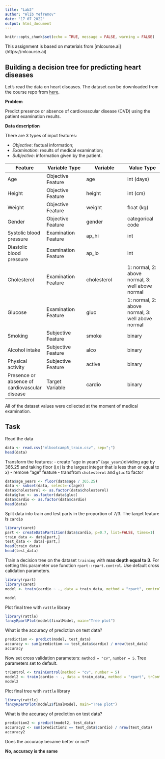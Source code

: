 ```yaml
---
title: "Lab2"
author: "Hlib Yefremov"
date: "17 07 2022"
output: html_document
---
```


```r
knitr::opts_chunk$set(echo = TRUE, message = FALSE, warning = FALSE)
```

This assignment is based on materials from [mlcourse.ai] (https://mlcourse.ai)

## Building a decision tree for predicting heart diseases

Let's read the data on heart diseases. The dataset can be downloaded from the course repo from [here](https://www.dropbox.com/s/kr1d9vsnax5wxfo/mlbootcamp5_train.csv?dl=0).

**Problem**

Predict presence or absence of cardiovascular disease (CVD) using the patient examination results.

**Data description**

There are 3 types of input features:

- *Objective*: factual information;
- *Examination*: results of medical examination;
- *Subjective*: information given by the patient.

| Feature | Variable Type | Variable      | Value Type |
|---------|--------------|---------------|------------|
| Age | Objective Feature | age | int (days) |
| Height | Objective Feature | height | int (cm) |
| Weight | Objective Feature | weight | float (kg) |
| Gender | Objective Feature | gender | categorical code |
| Systolic blood pressure | Examination Feature | ap_hi | int |
| Diastolic blood pressure | Examination Feature | ap_lo | int |
| Cholesterol | Examination Feature | cholesterol | 1: normal, 2: above normal, 3: well above normal |
| Glucose | Examination Feature | gluc | 1: normal, 2: above normal, 3: well above normal |
| Smoking | Subjective Feature | smoke | binary |
| Alcohol intake | Subjective Feature | alco | binary |
| Physical activity | Subjective Feature | active | binary |
| Presence or absence of cardiovascular disease | Target Variable | cardio | binary |

All of the dataset values were collected at the moment of medical examination.

## Task

Read the data
```r
data <- read.csv("mlbootcamp5_train.csv", sep=";")
head(data)
```

Transform the features: 
- create "age in years" (`age_years`)dividing age by 365.25 and taking floor ($\lfloor{x}\rfloor$ is the largest integer that is less than or equal to $x$)
- remove "age" feature
- transfrom `cholesterol` and `gluc` to factor

```r
data$age_years <- floor(data$age / 365.25)
data <- subset(data, select=-c(age))
data$cholesterol <- as.factor(data$cholesterol)
data$gluc <- as.factor(data$gluc)
data$cardio <- as.factor(data$cardio)
head(data)
```

Split data into train and test parts in the proportion of 7/3.
The target feature is `cardio`

```r
library(caret)
part <- createDataPartition(data$cardio, p=0.7, list=FALSE, times=1)
train_data <- data[part,]
test_data <- data[-part,]
head(train_data)
head(test_data)
```

Train a decision tree on the dataset `training` with **max depth equal to 3**. For setting this parameter use function `rpart::rpart.control`. Use default cross calidation parameters.

```r
library(rpart)
library(caret)
model <- train(cardio ~ ., data = train_data, method = "rpart", control = rpart.control(maxdepth = 3))

model
```

Plot final tree with `rattle` library

```r
library(rattle)
fancyRpartPlot(model$finalModel, main="Tree plot")
```

What is the accuracy of prediction on test data?

```r
prediction <- predict(model, test_data)
accuracy <- sum(prediction == test_data$cardio) / nrow(test_data)
accuracy
```
Now set cross validation parameters: `method = "cv"`, `number = 5`. Tree parameters set to default.

```r
trControl <- trainControl(method = "cv", number = 5)
model2 <- train(cardio ~ ., data = train_data, method = "rpart", trControl = trControl)
model2
```

Plot final tree with `rattle` library

```r
library(rattle)
fancyRpartPlot(model2$finalModel, main="Tree plot")
```

What is the accuracy of prediction on test data?

```r
prediction2 <- predict(model2, test_data)
accuracy2 <- sum(prediction2 == test_data$cardio) / nrow(test_data)
accuracy2
```
Does the accuracy became better or not?

**No, accuracy is the same**